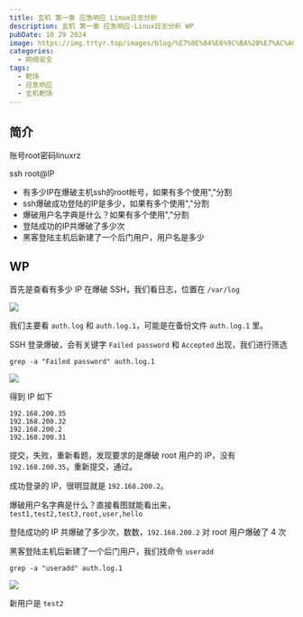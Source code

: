 ```yaml
---
title: 玄机 第一章 应急响应 Linux日志分析
description: 玄机 第一章 应急响应-Linux日志分析 WP
pubDate: 10 29 2024
image: https://img.trtyr.top/images/blog/%E7%8E%84%E6%9C%BA%20%E7%AC%AC%E4%B8%80%E7%AB%A0%20%E5%BA%94%E6%80%A5%E5%93%8D%E5%BA%94-Linux%E6%97%A5%E5%BF%97%E5%88%86%E6%9E%90/002%20%E7%AC%AC%E4%B8%80%E7%AB%A0%20%E5%BA%94%E6%80%A5%E5%93%8D%E5%BA%94-Linux%E6%97%A5%E5%BF%97%E5%88%86%E6%9E%90-2.png?imageMogr2/format/avif
categories:
  - 网络安全
tags:
  - 靶场
  - 应急响应
  - 玄机靶场
---
```


## 简介

账号root密码linuxrz

ssh root@IP

- 有多少IP在爆破主机ssh的root帐号，如果有多个使用","分割
- ssh爆破成功登陆的IP是多少，如果有多个使用","分割
- 爆破用户名字典是什么？如果有多个使用","分割
- 登陆成功的IP共爆破了多少次
- 黑客登陆主机后新建了一个后门用户，用户名是多少

## WP

首先是查看有多少 IP 在爆破 SSH，我们看日志，位置在 `/var/log`

![](https://img.trtyr.top/images/blog/%E7%8E%84%E6%9C%BA%20%E7%AC%AC%E4%B8%80%E7%AB%A0%20%E5%BA%94%E6%80%A5%E5%93%8D%E5%BA%94-Linux%E6%97%A5%E5%BF%97%E5%88%86%E6%9E%90/002%20%E7%AC%AC%E4%B8%80%E7%AB%A0%20%E5%BA%94%E6%80%A5%E5%93%8D%E5%BA%94-Linux%E6%97%A5%E5%BF%97%E5%88%86%E6%9E%90-1.png?imageMogr2/format/avif)

我们主要看 `auth.log` 和 `auth.log.1`，可能是在备份文件 `auth.log.1` 里。

SSH 登录爆破，会有关键字 `Failed password` 和 `Accepted` 出现，我们进行筛选

```shell
grep -a "Failed password" auth.log.1
```

![](https://img.trtyr.top/images/blog/%E7%8E%84%E6%9C%BA%20%E7%AC%AC%E4%B8%80%E7%AB%A0%20%E5%BA%94%E6%80%A5%E5%93%8D%E5%BA%94-Linux%E6%97%A5%E5%BF%97%E5%88%86%E6%9E%90/002%20%E7%AC%AC%E4%B8%80%E7%AB%A0%20%E5%BA%94%E6%80%A5%E5%93%8D%E5%BA%94-Linux%E6%97%A5%E5%BF%97%E5%88%86%E6%9E%90-2.png?imageMogr2/format/avif)

得到 IP 如下

```
192.168.200.35
192.168.200.32
192.168.200.2
192.168.200.31
```

提交，失败，重新看题，发现要求的是爆破 root 用户的 IP，没有 `192.168.200.35`，重新提交，通过。

成功登录的 IP，很明显就是 `192.168.200.2`。

爆破用户名字典是什么？直接看图就能看出来，`test1,test2,test3,root,user,hello`

登陆成功的 IP 共爆破了多少次，数数，`192.168.200.2` 对 root 用户爆破了 4 次

黑客登陆主机后新建了一个后门用户，我们找命令 `useradd`

```shell
grep -a "useradd" auth.log.1
```

![](https://img.trtyr.top/images/blog/%E7%8E%84%E6%9C%BA%20%E7%AC%AC%E4%B8%80%E7%AB%A0%20%E5%BA%94%E6%80%A5%E5%93%8D%E5%BA%94-Linux%E6%97%A5%E5%BF%97%E5%88%86%E6%9E%90/002%20%E7%AC%AC%E4%B8%80%E7%AB%A0%20%E5%BA%94%E6%80%A5%E5%93%8D%E5%BA%94-Linux%E6%97%A5%E5%BF%97%E5%88%86%E6%9E%90-3.png?imageMogr2/format/avif)

新用户是 `test2`
